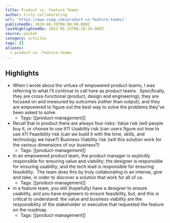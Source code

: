 ```yaml
---
title: Product vs. Feature Teams
author: truly collaborating
url: 'https://www.svpg.com/product-vs-feature-teams/'
publishedOn: 2019-08-29T00:00:00.000Z
lastHighlightedOn: 2022-05-15T08:18:34.000Z
source: pocket
category: articles
tags: []
aliases:
  - product-vs.-feature-teams
---
```

## Highlights
- When I wrote about the virtues of empowered product teams, I was referring to what I’ll continue to call here as product teams.  Specifically, they are cross-functional (product, design and engineering); they are focused on and measured by outcomes (rather than output); and they are empowered to figure out the best way to solve the problems they’ve been asked to solve.
    - Tags: [[product-management]] 
- Recall that in product there are always four risks:
  Value risk (will people buy it, or choose to use it?)
  Usability risk (can users figure out how to use it?)
  Feasibility risk (can we build it with the time, skills, and technology we have?)
  Business Viability risk (will this solution work for the various dimensions of our business?)
    - Tags: [[product-management]] 
- In an empowered product team, the product manager is explicitly responsible for ensuring value and viability; the designer is responsible for ensuring usability; and the tech lead is responsible for ensuring feasibility.  The team does this by truly collaborating in an intense, give and take, in order to discover a solution that work for all of us.
    - Tags: [[product-management]] 
- in a feature team, you still (hopefully) have a designer to ensure usability, and you have engineers to ensure feasibility, but, and this is critical to understand: the value and business viability are the responsibility of the stakeholder or executive that requested the feature on the roadmap.
    - Tags: [[product-management]]
